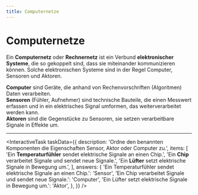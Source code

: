 ```yaml
---
title: Computernetze
---
```


# Computernetze

Ein **Computernetz** oder **Rechnernetz** ist ein Verbund **elektronischer Systeme**, die so gekoppelt sind, dass sie miteinander kommunizieren können. Solche elektronischen Systeme sind in der Regel Computer, Sensoren und Aktoren. 

**Computer** sind Geräte, die anhand von Rechenvorschriften (Algoritmen) Daten verarbeiten.  
**Sensoren** (Fühler, Aufnehmer) sind technische Bauteile, die einen Messwert erfassen und in ein elektrisches Signal umformen, das weiterverarbeitet werden kann.  
**Aktoren** sind die Gegenstücke zu Sensoren, sie setzen verarbeitbare Signale in Effekte um.

---


<InteractiveTask taskData={{
  description: 'Ordne den benannten Komponenten die Eigenschaften Sensor, Aktor oder Computer zu.',
  items: [
    'Ein **Temperaturfühler** sendet elektrische Signale an einen Chip.',
    'Ein **Chip** verarbeitet Signale und sendet neue Signale.',
    'Ein **Lüfter** setzt elektrische Signale in Bewegung um.',
  ],
  answers: {
    'Ein Temperaturfühler sendet elektrische Signale an einen Chip.': 'Sensor',
    'Ein Chip verarbeitet Signale und sendet neue Signale.': 'Computer',
    'Ein Lüfter setzt elektrische Signale in Bewegung um.': 'Aktor',
  },
}} />
